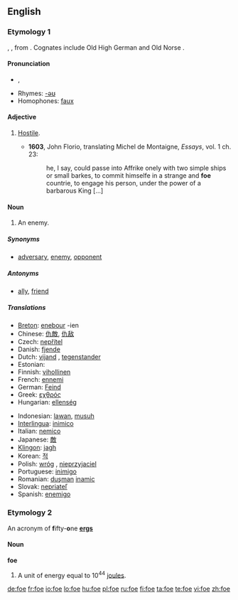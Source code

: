 {{see|FoE|FOE}}
==English==

===Etymology 1===
{{etyl|ang}} {{term|fah|fāh}}, {{term|gefa|ġefā}}, from {{proto|Germanic|faiho-}}. Cognates include Old High German {{term|fehan}} and Old Norse {{term|feikn}}.

====Pronunciation====
* {{IPA|/fəʊ/}}, {{audio|en-us-foe.ogg|Audio (US)}}
* Rhymes: [[Rhymes:English:-əʊ|-əʊ]]
* Homophones: [[faux]]

====Adjective====
{{en-adj}}

# {{obsolete}} [[hostile|Hostile]].
#* '''1603''', John Florio, translating Michel de Montaigne, ''Essays'', vol. 1 ch. 23:
#*: he, I say, could passe into Affrike onely with two simple ships or small barkes, to commit himselfe in a strange and '''foe''' countrie, to engage his person, under the power of a barbarous King [...]

====Noun====
{{en-noun}}

# An enemy.

=====Synonyms=====
* {{sense|enemy}} [[adversary]], [[enemy]], [[opponent]]

=====Antonyms=====
* {{sense|enemy}} [[ally]], [[friend]]

=====Translations=====
{{trans-top|enemy}}
* [[Breton]]: [[enebour]] {{m}} -ien {{p}}
* Chinese: [[仇敵]], [[仇敌]]
* Czech: [[nepřítel]] {{m}}
* Danish: [[fjende]] {{c}}
* Dutch: [[vijand]] {{m}}, [[tegenstander]] {{m}}
* Estonian: {{t|et|vaenlane}}
* Finnish: [[vihollinen]]
* French: [[ennemi]] {{m}}
* German: [[Feind]] {{m}}
* Greek: [[εχθρός]] {{m}}
* Hungarian: [[ellenség]]
{{trans-mid}}
* Indonesian: [[lawan]], [[musuh]]
* [[Interlingua]]: [[inimico]]
* Italian: [[nemico]] {{m}}
* Japanese: [[敵]]
* [[Klingon]]: [[jagh]]
* Korean: [[적]]
* Polish: [[wróg]] {{m}}, [[nieprzyjaciel]] {{m}}
* Portuguese: [[inimigo]] {{m}}
* Romanian: [[duşman]] {{m}} [[inamic]] {{m}}
* Slovak: [[nepriateľ]] {{m}}
* Spanish: [[enemigo]] {{m}}
{{trans-bottom}}

===Etymology 2===
An acronym of '''f'''ifty-'''o'''ne '''[[erg]]s'''

====Noun====
'''foe'''

# A unit of energy equal to 10<sup>44</sup> [[joule]]s.

[[de:foe]]
[[fr:foe]]
[[io:foe]]
[[lo:foe]]
[[hu:foe]]
[[pl:foe]]
[[ru:foe]]
[[fi:foe]]
[[ta:foe]]
[[te:foe]]
[[vi:foe]]
[[zh:foe]]